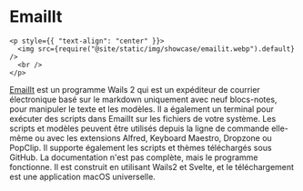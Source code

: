 # EmailIt

```mdx-code-block
<p style={{ "text-align": "center" }}>
  <img src={require("@site/static/img/showcase/emailit.webp").default} />
  <br />
</p>
```

[EmailIt](https://github.com/raguay/EmailIt/) est un programme Wails 2 qui est un expéditeur de courrier électronique basé sur le markdown uniquement avec neuf blocs-notes, pour manipuler le texte et les modèles. Il a également un terminal pour exécuter des scripts dans EmailIt sur les fichiers de votre système. Les scripts et modèles peuvent être utilisés depuis la ligne de commande elle-même ou avec les extensions Alfred, Keyboard Maestro, Dropzone ou PopClip. Il supporte également les scripts et thèmes téléchargés sous GitHub. La documentation n'est pas complète, mais le programme fonctionne. Il est construit en utilisant Wails2 et Svelte, et le téléchargement est une application macOS universelle.
